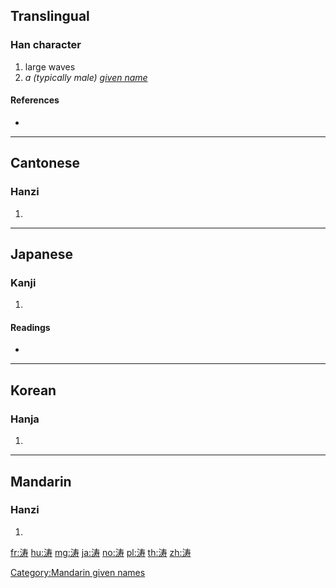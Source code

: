 {{also|濤}}
==Translingual==

===Han character===
{{Han char|rn=85|rad=水|as=07|sn=10|four=|canj=EQKI}}

# large waves
# ''a (typically male) [[given name]]''

====References====
* {{Han ref|kx=0627.311|hdz=31618.110|uh=6D9B|ud=28059}}

----

==Cantonese==

===Hanzi===
{{yue-hanzi|jyut=|y=tou4|tra=濤}}

# {{defn|lang=yue|sort=水07}}

----

==Japanese==

===Kanji===
{{ja-kanji|grade=|rs=水07}}

# {{defn|lang=ja|sort=水07}}

====Readings====
* {{ja-readings|on=[[とう]] (tō)|kun=[[なみ]] (nami)}}

----

==Korean==

===Hanja===
{{ko-hanja|hangeul=도|eumhun=물결|rv=|mr=|y=}}

# {{defn|lang=ko|sort=水07}}

----

==Mandarin==

===Hanzi===
{{cmn-hanzi|tra=濤|pin=[[tāo]] ([[tao1]]), [[Tāo]] ([[Tao1]])|wg=t'ao<sup>1</sup>, T'ao<sup>1</sup>}}

# {{defn|lang=cmn|sort=水07}}

[[Category:Mandarin given names]]

[[fr:涛]]
[[hu:涛]]
[[mg:涛]]
[[ja:涛]]
[[no:涛]]
[[pl:涛]]
[[th:涛]]
[[zh:涛]]